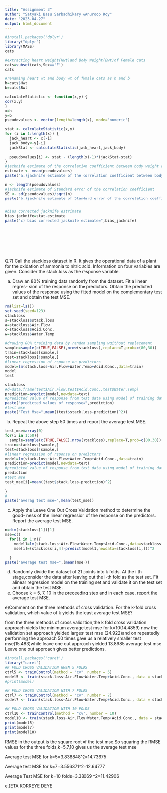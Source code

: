 ```yaml
---
title: "Assignment 3"
author: "Satyaki Basu Sarbadhikary &Anuroop Roy"
date: "2023-04-27"
output: html_document
---
```


```r
#install.packages('dplyr')
library("dplyr")
library(MASS)
cats
```


```r
#extracting heart weight(Hwt)and Body Weight(Bwt)of Female cats
cats=subset(cats,Sex=='F')
cats

#renaming heart wt and body wt of fwmale cats as h and b
h=cats$Hwt
b=cats$Bwt
```
```r
calculateStatistic <- function(x,y) {
cor(x,y)
}
x=h
y=b
pseudovalues <- vector(length=length(x), mode='numeric')

stat <- calculateStatistic(x,y)
for (i in 1:length(x)) {
  jack_heart <- x[-i]
  jack_body<-y[-i]
  jackStat <- calculateStatistic(jack_heart,jack_body)
  
  pseudovalues[i] <- stat - (length(x)-1)*(jackStat-stat)
}
#jacknife estimate of the correlation coefficient between body weight and heart weight 
estimate <- mean(pseudovalues)
paste("a.)jacknife estimate of the correlation coefficient between body weight and heart weight= ",estimate)

n <- length(pseudovalues)
#jacknife estimate of Standard error of the correlation coefficient 
SE <- sd(pseudovalues)/sqrt(n)
paste("b.)jacknife estimate of Standard error of the correlation coefficient=",SE)


#bias corrected jacknife estrimate 
bias_jacknife=stat-estimate
paste("c) bias corrected jacknife estimate=",bias_jacknife)









```
Q.7)
 Call the stackloss dataset in R. It gives the operational data of a plant for the
oxidation of ammonia to nitric acid. Information on four variables are given.
Consider the stack.loss as the response variable.


(a) Draw an 80% training data randomly from the dataset. Fit a linear regres-
sion of the response on the predictors. Obtain the predicted values of the 
response using the fitted model on the complementary test set and obtain
the test MSE.
```r
rm(list=ls())
set.seed(seed=123)
stackloss
s=stackloss$stack.loss
a=stackloss$Air.Flow
c=stackloss$Acid.Conc.
w=stackloss$Water.Temp

```
```r
#drawing 80% training data by random sampling wqithout replacement
sample=sample(c(TRUE,FALSE),nrow(stackloss),replace=T,prob=c(80,30))
train=stackloss[sample,]
test=stackloss[!sample,]
#linear regression of rsponse on predictors
model=lm(stack.loss~Air.Flow+Water.Temp+Acid.Conc.,data=train)
model
test
```
```r
stackloss
#d=data.frame(test$Air.Flow,test$Acid.Conc.,test$Water.Temp)
prediction=predict(model,newdata=test)
#predicted value of response from test data using model of training data
paste("predicted values of response=",prediction)
#test mse
paste("Test Mse=",mean((test$stack.loss-prediction)^2))
```

(b) Repeat the above step 50 times and report the average test MSE.
```r
test_mse=array(0)
for(i in 1:50){
  sample=sample(c(TRUE,FALSE),nrow(stackloss),replace=T,prob=c(80,30))
train=stackloss[sample,]
test=stackloss[!sample,]
#linear regression of rsponse on predictors
model=lm(stack.loss~Air.Flow+Water.Temp+Acid.Conc.,data=train)
prediction=predict(model,newdata=test)
#predicted value of response from test data using model of training data
prediction
#test mse
test_mse[i]=mean((test$stack.loss-prediction)^2)
  
}
#
paste("averag test mse=",mean(test_mse))
```
(c) Apply the Leave One Out Cross Validation method to determine the good-
ness of the linear regression of the response on the predictors. Report the
average test MSE.
```r
n=dim(stackloss[1])[1]
mse=c()
  for(i in 1:n){
    model1=lm(stack.loss~Air.Flow+Water.Temp+Acid.Conc.,data=stackloss[-i,])
    mse[i]=(stackloss[i,4]-predict(model1,newdata=stackloss[i,]))^2

  }
paste("average test mse=",(mean(mse)))

```
(d) Randomly divide the dataset of 21 points into k folds. At the i
th stage,consider the data after leaving out the i-th fold as the test set. Fit alinear
regression model on the training set and validate it on the test set and
obtain the test MSE.
(e) Choose k = 5, 7, 10 in the preceeding step and in each case, report the
average test MSE.

e)Comment on the three methods of cross validation. For the k-fold cross
validation, which value of k yields the least average test MSE?

from the three methods of cross validation,the k fold cross validation approach yields the minimum average test mse for k=10(14.4859)
now the validation set approach yielded largest test mse (24.922)and on repeatedly performing the approach 50 times gave us a relatively smaller test mse(15.483)while leave one out approach yielded 13.8985 average test mse
Leave one out approach gives better predictions.



```r
#install.packages('caret')
library("caret")
#K FOLD CROSS VALIDATION WHEN 5 FOLDS
ctrl5 <- trainControl(method = "cv", number = 5)
model5 <- train(stack.loss~Air.Flow+Water.Temp+Acid.Conc., data = stackloss,method ="lm", trControl = ctrl5)
#print(model)

#K FOLD CROSS VALIDATION WITH 7 FOLDS
ctrl7 <- trainControl(method = "cv", number = 7)
model7 <- train(stack.loss~Air.Flow+Water.Temp+Acid.Conc., data = stackloss,method ="lm", trControl = ctrl7)

#K FOLD CROSS VALIDATION WITH 10 FOLDS
ctrl10 <- trainControl(method = "cv", number = 10)
model10 <- train(stack.loss~Air.Flow+Water.Temp+Acid.Conc., data = stackloss,method ="lm", trControl = ctrl10)
print(model5)
print(model7)
print(model10)

```
RMSE in the output is the square root of the test mse.So squaring the RMSE values for the three folds,k=5,7,10 gives us the average test mse

Average test MSE for k=5=3.838848^2=14.73675

Average test MSE for k=7=3.556371^2=12.64777

Average Test MSE for k=10 folds=3.38069 ^2=11.42906

e.)ETA KORREYE DEYE
